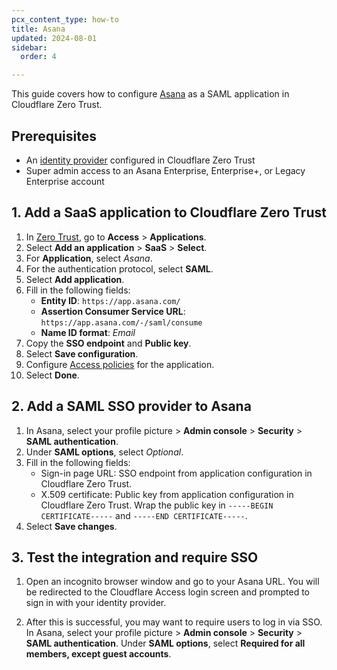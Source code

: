 ```yaml
---
pcx_content_type: how-to
title: Asana
updated: 2024-08-01
sidebar:
  order: 4

---
```


This guide covers how to configure [Asana](https://help.asana.com/hc/en-us/articles/14075208738587-Authentication-and-access-management-options-for-paid-plans#gl-saml) as a SAML application in Cloudflare Zero Trust.

## Prerequisites

* An [identity provider](/cloudflare-one/identity/idp-integration/) configured in Cloudflare Zero Trust
* Super admin access to an Asana Enterprise, Enterprise+, or Legacy Enterprise account

## 1. Add a SaaS application to Cloudflare Zero Trust

1. In [Zero Trust](https://one.dash.cloudflare.com), go to **Access** > **Applications**.
2. Select **Add an application** > **SaaS** > **Select**.
3. For **Application**, select *Asana*.
4. For the authentication protocol, select **SAML**.
5. Select **Add application**.
6. Fill in the following fields:
   * **Entity ID**: `https://app.asana.com/`
   * **Assertion Consumer Service URL**: `https://app.asana.com/-/saml/consume`
   * **Name ID format**: *Email*
7. Copy the **SSO endpoint** and **Public key**.
8. Select **Save configuration**.
9. Configure [Access policies](/cloudflare-one/policies/access/) for the application.
10. Select **Done**.

## 2. Add a SAML SSO provider to Asana

1. In Asana, select your profile picture > **Admin console** > **Security** > **SAML authentication**.
2. Under **SAML options**, select *Optional*.
3. Fill in the following fields:
   * Sign-in page URL: SSO endpoint from application configuration in Cloudflare Zero Trust.
   * X.509 certificate: Public key from application configuration in Cloudflare Zero Trust. Wrap the public key in `-----BEGIN CERTIFICATE-----` and `-----END CERTIFICATE-----`.
4. Select **Save changes**.

## 3. Test the integration and require SSO

1. Open an incognito browser window and go to your Asana URL. You will be redirected to the Cloudflare Access login screen and prompted to sign in with your identity provider.

2. After this is successful, you may want to require users to log in via SSO. In Asana, select your profile picture > **Admin console** > **Security** > **SAML authentication**. Under **SAML options**, select **Required for all members, except guest accounts**.
